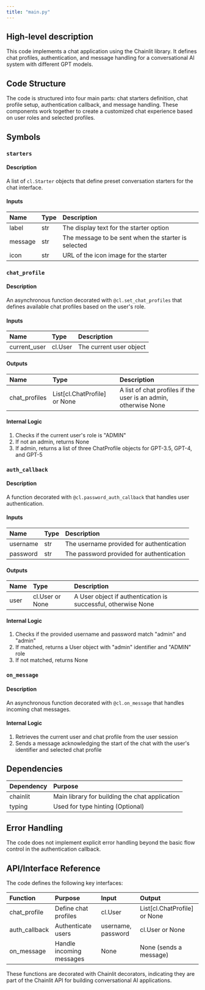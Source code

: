 ```yaml
---
title: "main.py"
---
```


## High-level description
This code implements a chat application using the Chainlit library. It defines chat profiles, authentication, and message handling for a conversational AI system with different GPT models.

## Code Structure
The code is structured into four main parts: chat starters definition, chat profile setup, authentication callback, and message handling. These components work together to create a customized chat experience based on user roles and selected profiles.

## Symbols

### `starters`
#### Description
A list of `cl.Starter` objects that define preset conversation starters for the chat interface.

#### Inputs
| Name | Type | Description |
|:-----|:-----|:------------|
| label | str | The display text for the starter option |
| message | str | The message to be sent when the starter is selected |
| icon | str | URL of the icon image for the starter |

### `chat_profile`
#### Description
An asynchronous function decorated with `@cl.set_chat_profiles` that defines available chat profiles based on the user's role.

#### Inputs
| Name | Type | Description |
|:-----|:-----|:------------|
| current_user | cl.User | The current user object |

#### Outputs
| Name | Type | Description |
|:-----|:-----|:------------|
| chat_profiles | List[cl.ChatProfile] or None | A list of chat profiles if the user is an admin, otherwise None |

#### Internal Logic
1. Checks if the current user's role is "ADMIN"
2. If not an admin, returns None
3. If admin, returns a list of three ChatProfile objects for GPT-3.5, GPT-4, and GPT-5

### `auth_callback`
#### Description
A function decorated with `@cl.password_auth_callback` that handles user authentication.

#### Inputs
| Name | Type | Description |
|:-----|:-----|:------------|
| username | str | The username provided for authentication |
| password | str | The password provided for authentication |

#### Outputs
| Name | Type | Description |
|:-----|:-----|:------------|
| user | cl.User or None | A User object if authentication is successful, otherwise None |

#### Internal Logic
1. Checks if the provided username and password match "admin" and "admin"
2. If matched, returns a User object with "admin" identifier and "ADMIN" role
3. If not matched, returns None

### `on_message`
#### Description
An asynchronous function decorated with `@cl.on_message` that handles incoming chat messages.

#### Internal Logic
1. Retrieves the current user and chat profile from the user session
2. Sends a message acknowledging the start of the chat with the user's identifier and selected chat profile

## Dependencies
| Dependency | Purpose |
|:-----------|:--------|
| chainlit | Main library for building the chat application |
| typing | Used for type hinting (Optional) |

## Error Handling
The code does not implement explicit error handling beyond the basic flow control in the authentication callback.

## API/Interface Reference
The code defines the following key interfaces:

| Function | Purpose | Input | Output |
|:---------|:--------|:------|:-------|
| chat_profile | Define chat profiles | cl.User | List[cl.ChatProfile] or None |
| auth_callback | Authenticate users | username, password | cl.User or None |
| on_message | Handle incoming messages | None | None (sends a message) |

These functions are decorated with Chainlit decorators, indicating they are part of the Chainlit API for building conversational AI applications.